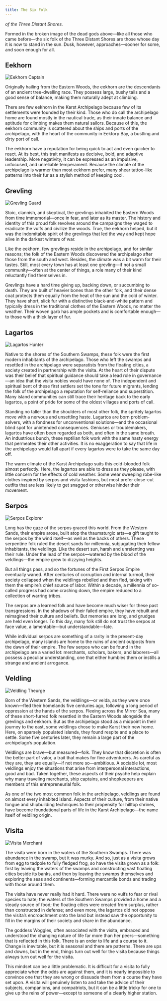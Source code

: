 ```yaml
---
title: The Six Folk
---
```


_of the Three Distant Shores._

Formed in the broken image of the dead gods above—like all those who came before—the six folk of the Three Distant Shores are those whose day it is now to stand in the sun. Dusk, however, approaches—sooner for some, and soon enough for all.

## Eekhorn

![Eekhorn Captain](/images/eekhorn-captain.png)

Originally hailing from the Eastern Woods, the eekhorn are the descendants of an ancient tree-dwelling race. They possess large, bushy tails and a good sense of balance, making them naturally adept at climbing.

There are few eekhorn in the Karst Archipelago because few of its settlements were founded by their kind. Those who do call the archipelago home are found mostly in the nautical trade, as their innate balance and aptitude for climbing makes them natural sailors. Because of this, the eekhorn community is scattered about the ships and ports of the archipelago, with the heart of the community in Eektorp Bay, a bustling and dirty port of call.

The eekhorn have a reputation for being quick to act and even quicker to react. At its best, this trait manifests as decisive, bold, and adaptive leadership. More negativity, it can be expressed as an impulsive, unfocused, and unreliable temperament. Because the climate of the archipelago is warmer than most eekhorn prefer, many shear tattoo-like patterns into their fur as a stylish method of keeping cool.

## Grevling

![Grevling Guard](/images/grevling-guard.png)

Stoic, clannish, and skeptical, the grevlings inhabited the Eastern Woods from time immemorial—once in fear, and later as its master. The history and identity of this proud folk revolves around the campaigns they waged to eradicate the vulfs and civilize the woods. True, the eekhorn helped, but it was the indomitable spirit of the grevlings that led the way and kept hope alive in the darkest winters of war.

Like the eekhorn, few grevlings reside in the archipelago, and for similar reasons; the folk of the Eastern Woods discovered the archipelago after those from the south and west. Besides, the climate was a bit warm for their tastes. Still, most every town has at least one grevling—if not a small community—often at the center of things, a role many of their kind reluctantly find themselves in.

Grevlings have a hard time giving up, backing down, or succumbing to death. They are built of heavier bones than the other folk, and their dense coat protects them equally from the heat of the sun and the cold of winter. They have short, slick fur with a distinctive black-and-white pattern and typically dress in the traditional clothes of the Eastern Woods, no matter the weather. Their woven garb has ample pockets and is comfortable enough—to those with a thick layer of fur.

## Lagartos

![Lagartos Hunter](/images/lagartos-hunter.png)

Native to the shores of the Southern Swamps, these folk were the first modern inhabitants of the archipelago. Those who left the swamps and resettled in the archipelago were separatists from the floating cities, a society created in partnership with the visita. At the heart of their dispute was their belief that spiritual guidance should take a lead role in governance—an idea that the visita nobles would have none of. The independent and spiritual bent of these first settlers set the tone for future migrants, lending the folk of the archipelago a reputation for self-reliance and superstition. Many island communities can still trace their heritage back to the early lagartos, a point of pride for some of the oldest villages and ports of call.

Standing no taller than the shoulders of most other folk, the spritely lagartos move with a nervous and unsettling haste. Lagartos are born problem-solvers, with a fondness for unconventional solutions—and the occasional blind spot for unintended consequences. Geniuses or troublemakers, lagartos have often been regarded as both, and often in the same breath. An industrious bunch, these reptilian folk work with the same hasty energy that permeates their other activities. It is no exaggeration to say that life in the archipelago would fall apart if every lagartos were to take the same day off.

The warm climate of the Karst Archipelago suits this cold-blooded folk almost perfectly. Here, the lagartos are able to dress as they please, with little concern for the effects of cold weather. Some wear sweeping robe-like clothes inspired by serpos and visita fashions, but most prefer close-cut outfits that are less likely to get snagged or otherwise hinder their movement.

## Serpos

![Serpos Explorer](/images/serpos-explorer.png)

Long has the gaze of the serpos graced this world. From the Western Sands, their empire arose, built atop the thaumaturgic arts—a gift taught to the serpos by the wind itself—as well as the backs of others. These serpentine folk ruled the desert sands for millennia, subjugating their fellow inhabitants, the veldlings. Like the desert sun, harsh and unrelenting was their rule. Under the lead of the serpos—watered by the blood of the veldlings—the empire grew to dizzying heights.

But all things pass, and so the fortunes of the First Serpos Empire eventually waned. After centuries of corruption and internal turmoil, their society collapsed when the veldlings rebelled and then fled, taking with them the empire’s chief source of labor. Within a decade, a millennia of so-called progress had come crashing down, the empire reduced to a collection of warring tribes.

The serpos are a learned folk and have become much wiser for these past transgressions. In the shadows of their failed empire, they have rebuilt and reimagined their culture and beliefs. But memories are long, and grudges are held even longer. To this day, many folk still do not trust the serpos at face value, a lamentable—but understandable—fate.

While individual serpos are something of a rarity in the present-day archipelago, many islands are home to the ruins of ancient outposts from the dawn of their empire. The few serpos who can be found in the archipelago are a varied lot: merchants, scholars, bakers, and laborers—all possess a peculiar understanding, one that either humbles them or instills a strange and ancient arrogance.

## Veldling

![Veldling Theurge](/images/veldling-theurge.png)

Born of the Western Sands, the veldlings—or velda, as they were once known—fled their homelands five centuries ago, following a long period of oppression at the hands of the serpos. Fleeing across the Mirror Sea, many of these short-furred folk resettled in the Eastern Woods alongside the grevlings and eekhorn. But as the archipelago stood as a midpoint in their journey to the east, some veldlings chose to make Karst their new home. Here, on sparsely populated islands, they found respite and a place to settle. Some five centuries later, they remain a large part of the archipelago’s population.

Veldlings are brave—but measured—folk. They know that discretion is often the better part of valor, a trait that makes for fine adventurers. As careful as they are, they are equally—if not more so—ambitious. A sociable lot, most veldlings enjoy the situations that arise from interpersonal interactions, good and bad. Taken together, these aspects of their psyche help explain why many traveling merchants, ship captains, and shopkeepers are members of this entrepreneurial folk.

As one of the two most common folk in the archipelago, veldlings are found on almost every inhabited island. Aspects of their culture, from their native tongue and shipbuilding techniques to their propensity for hilltop shrines, have become foundational parts of life in the Karst Archipelago—the name itself of veldling origin.

## Visita

![Visita Merchant](/images/visita-merchant.png)

The visita were born in the waters of the Southern Swamps. There was abundance in the swamp, but it was murky. And so, just as a visita grows from egg to tadpole to fully fledged frog, so have the visita grown as a folk: first by leaving the waters of the swamps and constructing vast floating cities beside its banks, and then by leaving the swamps themselves and exploring the seas and continents—forming mercantile bonds and trading with those around them.

The visita have never really had it hard. There were no vulfs to fear or rival species to hate; the waters of the Southern Swamps provided a home and a steady source of food; the floating cities were created from surplus, rather than constructed in defense; and even more, the lagartos did not oppose the visita’s encroachment onto the land but instead saw the opportunity to fill in the margins of their society and share in the abundance.

The goddess Woggles, often associated with the visita, embraced and understood the changing nature of life far more than her peers—something that is reflected in this folk. There is an order to life and a course to it. Change is inevitable, but it is seasonal and there are patterns. There are ups and downs, but in the end, things turn out well for the visita because things always turn out well for the visita.

This mindset can be a little problematic. It is difficult for a visita to fully appreciate when the odds are against them, and it is nearly impossible to convince one that they are wrong or dissuade them from a course they have set upon. A visita will genuinely listen to and take the advice of their subjects, companions, and compatriots, but it can be a little tricky for one to give up the reins of power—except to someone of a clearly higher station.
